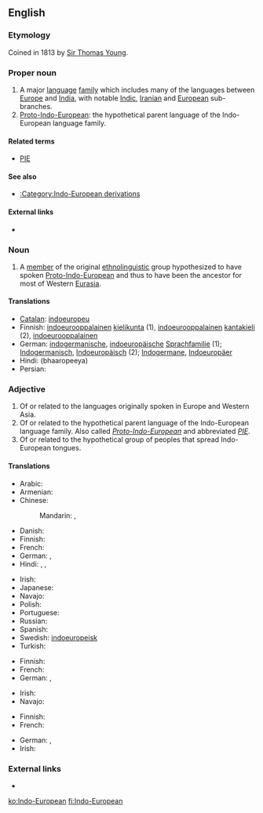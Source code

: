 {{wikipedia}}
==English==

===Etymology===
Coined in 1813 by [[w:Sir Thomas Young|Sir Thomas Young]].

===Proper noun===
{{en-proper noun}}

# A major [[language]] [[family]] which includes many of the languages between [[Europe]] and [[India]], with notable [[Indic]], [[Iranian]] and [[European]] sub-branches.
# [[Proto-Indo-European]]: the hypothetical parent language of the Indo-European language family.

====Related terms====
* [[PIE]]

====See also====
* [[:Category:Indo-European derivations]]

====External links====
* {{ISO 639|5code=ine}}

===Noun===
{{en-noun|sg=[[Indo-]][[European]]}}

# A [[member]] of the original [[ethnolinguistic]] group hypothesized to have spoken [[Proto-Indo-European]] and thus to have been the ancestor for most of Western [[Eurasia]].

====Translations====
{{checktrans-top}}
* [[Catalan]]: [[indoeuropeu]]
* Finnish: [[indoeurooppalainen]] [[kielikunta]] (1), [[indoeurooppalainen]] [[kantakieli]] (2), [[indoeurooppalainen]]
* German: [[indogermanisch]]e, [[indoeuropäische]] [[Sprachfamilie]] (1); [[Indogermanisch]], [[Indoeuropäisch]] (2); [[Indogermane]], [[Indoeuropäer]]
* Hindi: (bhaaropeeya)
* Persian: {{t|fa|هندو‌اروپایی|tr=hendo-orupayi|xs=Persian}}
{{checktrans-bottom}}

===Adjective===
{{en-adj}}

# Of or related to the languages originally spoken in Europe and Western Asia.
# Of or related to the hypothetical parent language of the Indo-European language family.  Also called ''[[Proto-Indo-European]]'' and abbreviated ''[[PIE]]''.
# Of or related to the hypothetical group of peoples that spread Indo-European tongues.

====Translations====
{{trans-top|of or relating to languages originally spoken in Europe and Western Asia}}
* Arabic: {{t|ar|هندي-أوروبي|tr=hindiy-'uruubiy|sc=Arab}}
* Armenian: {{t-|hy|հնդեվրոպական|tr=hndevropakan}}
* Chinese:
*: Mandarin: {{t|zh|印歐|sc=Hani}},  {{t|zh|印欧|tr=Yìn-Ōu|sc=Hani}}
* Danish: {{t+|da|indoeuropæisk}}
* Finnish: {{t+|fi|indoeurooppalainen}}
* French: {{t+|fr|indoeuropéen|m}}
* German: {{t+|de|indogermanisch}}, {{t+|de|indoeuropäisch}}
* Hindi: {{t|hi|भारत-युरोपीय|tr=bhārat-yurōpīy|sc=Deva}},  {{t|hi|भारोपीय|tr=bhārōpīy|sc=Deva}},  {{t|hi|हिंद युरोपीय|tr=hind yurōpīy|sc=Deva}}
{{trans-mid}}
* Irish: {{t|ga|ind-eorpach|xs=Irish}}
* Japanese: {{t|ja|インドヨーロッパ|tr=Indoyōroppa|sc=Jpan}}
* Navajo: {{tø|nv|Naakáí dootłʼizhí dóó Bééshbichʼahii dabizaad ndahalinígíí}}
* Polish: {{t+|pl|indoeuropejski|m}}
* Portuguese: {{t|pt|indoeuropeu}}
* Russian: {{t|ru|индоевропейский|tr=indojevropéjskij|sc=Cyrl}}
* Spanish: {{t-|es|indoeuropeo|m}}
* Swedish: [[indoeuropeisk]]
* Turkish: {{t|tr|Hint-Avrupa}}
{{trans-bottom}}

{{trans-top|of or relating to hypothetical parent language of Indo-European language family}}
* Finnish: {{t+|fi|indoeurooppalainen}}
* French: {{t+|fr|indoeuropéen|m}}
* German: {{t+|de|indogermanisch}}, {{t+|de|indoeuropäisch}}
{{trans-mid}}
* Irish: {{t|ga|ind-eorpach|xs=Irish}}
* Navajo: {{tø|nv|Indo-Eudopaa bizaad}}
{{trans-bottom}}

{{trans-top|of or relating to hypothetical group of peoples having spread Indo-European tongues}}
* Finnish: {{t+|fi|indoeurooppalainen}}
* French: {{t+|fr|indoeuropéen}}
{{trans-mid}}
* German: {{t+|de|indogermanisch}}, {{t+|de|indoeuropäisch}}
* Irish: {{t|ga|ind-eorpach|xs=Irish}}
{{trans-bottom}}

===External links===
* {{pedialite|Indo-European languages}}

[[ko:Indo-European]]
[[fi:Indo-European]]